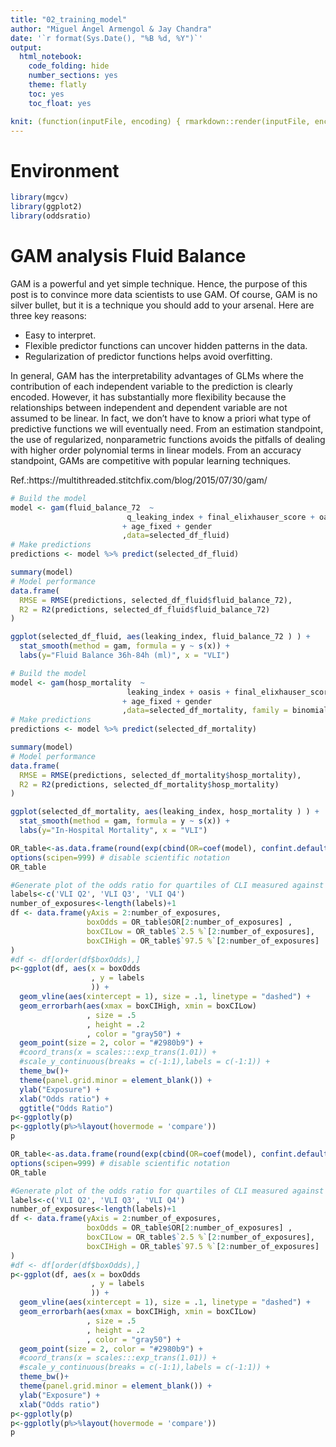 ```yaml
---
title: "02_training_model"
author: "Miguel Ángel Armengol & Jay Chandra"
date: '`r format(Sys.Date(), "%B %d, %Y")`'
output:
  html_notebook:
    code_folding: hide
    number_sections: yes
    theme: flatly
    toc: yes
    toc_float: yes

knit: (function(inputFile, encoding) { rmarkdown::render(inputFile, encoding = encoding, output_file = paste0(substr(inputFile,1,nchar(inputFile)-4)," ",Sys.Date(),'.html')) })
---
```


# Environment

```r
library(mgcv)
library(ggplot2)
library(oddsratio)
```

# GAM analysis Fluid Balance

GAM is a powerful and yet simple technique. Hence, the purpose of this post is to convince more data scientists to use GAM. Of course, GAM is no silver bullet, but it is a technique you should add to your arsenal. Here are three key reasons:

- Easy to interpret.
- Flexible predictor functions can uncover hidden patterns in the data.
- Regularization of predictor functions helps avoid overfitting.

In general, GAM has the interpretability advantages of GLMs where the contribution of each independent variable to the prediction is clearly encoded. However, it has substantially more flexibility because the relationships between independent and dependent variable are not assumed to be linear. In fact, we don’t have to know a priori what type of predictive functions we will eventually need. From an estimation standpoint, the use of regularized, nonparametric functions avoids the pitfalls of dealing with higher order polynomial terms in linear models. From an accuracy standpoint, GAMs are competitive with popular learning techniques.

Ref.:https://multithreaded.stitchfix.com/blog/2015/07/30/gam/

```r
# Build the model
model <- gam(fluid_balance_72  ~
                          q_leaking_index + final_elixhauser_score + oasis
                         + age_fixed + gender
                         ,data=selected_df_fluid)
# Make predictions
predictions <- model %>% predict(selected_df_fluid)

summary(model)
# Model performance
data.frame(
  RMSE = RMSE(predictions, selected_df_fluid$fluid_balance_72),
  R2 = R2(predictions, selected_df_fluid$fluid_balance_72)
)

ggplot(selected_df_fluid, aes(leaking_index, fluid_balance_72 ) ) +
  stat_smooth(method = gam, formula = y ~ s(x)) + 
  labs(y="Fluid Balance 36h-84h (ml)", x = "VLI")
```


```r
# Build the model
model <- gam(hosp_mortality  ~
                          leaking_index + oasis + final_elixhauser_score
                         + age_fixed + gender
                         ,data=selected_df_mortality, family = binomial)
# Make predictions
predictions <- model %>% predict(selected_df_mortality)

summary(model)
# Model performance
data.frame(
  RMSE = RMSE(predictions, selected_df_mortality$hosp_mortality),
  R2 = R2(predictions, selected_df_mortality$hosp_mortality)
)

ggplot(selected_df_mortality, aes(leaking_index, hosp_mortality ) ) +
  stat_smooth(method = gam, formula = y ~ s(x)) + 
  labs(y="In-Hospital Mortality", x = "VLI")
```
```r
OR_table<-as.data.frame(round(exp(cbind(OR=coef(model), confint.default(model))),2))
options(scipen=999) # disable scientific notation
OR_table

#Generate plot of the odds ratio for quartiles of CLI measured against mortality
labels<-c('VLI Q2', 'VLI Q3', 'VLI Q4')
number_of_exposures<-length(labels)+1
df <- data.frame(yAxis = 2:number_of_exposures,
                 boxOdds = OR_table$OR[2:number_of_exposures] ,
                 boxCILow = OR_table$`2.5 %`[2:number_of_exposures],  
                 boxCIHigh = OR_table$`97.5 %`[2:number_of_exposures]
)
#df <- df[order(df$boxOdds),]
p<-ggplot(df, aes(x = boxOdds
                  , y = labels
                  )) + 
  geom_vline(aes(xintercept = 1), size = .1, linetype = "dashed") + 
  geom_errorbarh(aes(xmax = boxCIHigh, xmin = boxCILow)
                 , size = .5
                 , height = .2
                 , color = "gray50") +
  geom_point(size = 2, color = "#2980b9") +
  #coord_trans(x = scales:::exp_trans(1.01)) +
  #scale_y_continuous(breaks = c(-1:1),labels = c(-1:1)) +
  theme_bw()+
  theme(panel.grid.minor = element_blank()) +
  ylab("Exposure") +
  xlab("Odds ratio") +
  ggtitle("Odds Ratio")
p<-ggplotly(p)
p<-ggplotly(p%>%layout(hovermode = 'compare'))
p
```
```r
OR_table<-as.data.frame(round(exp(cbind(OR=coef(model), confint.default(model))),2))
options(scipen=999) # disable scientific notation
OR_table

#Generate plot of the odds ratio for quartiles of CLI measured against mortality
labels<-c('VLI Q2', 'VLI Q3', 'VLI Q4')
number_of_exposures<-length(labels)+1
df <- data.frame(yAxis = 2:number_of_exposures,
                 boxOdds = OR_table$OR[2:number_of_exposures] ,
                 boxCILow = OR_table$`2.5 %`[2:number_of_exposures],  
                 boxCIHigh = OR_table$`97.5 %`[2:number_of_exposures]
)
#df <- df[order(df$boxOdds),]
p<-ggplot(df, aes(x = boxOdds
                  , y = labels
                  )) + 
  geom_vline(aes(xintercept = 1), size = .1, linetype = "dashed") + 
  geom_errorbarh(aes(xmax = boxCIHigh, xmin = boxCILow)
                 , size = .5
                 , height = .2
                 , color = "gray50") +
  geom_point(size = 2, color = "#2980b9") +
  #coord_trans(x = scales:::exp_trans(1.01)) +
  #scale_y_continuous(breaks = c(-1:1),labels = c(-1:1)) +
  theme_bw()+
  theme(panel.grid.minor = element_blank()) +
  ylab("Exposure") +
  xlab("Odds ratio")
p<-ggplotly(p)
p<-ggplotly(p%>%layout(hovermode = 'compare'))
p
```

